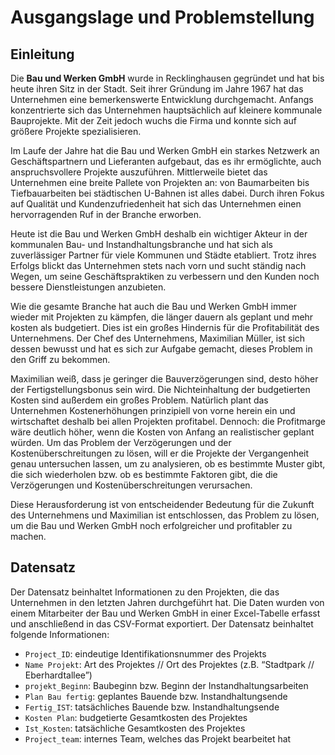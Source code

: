 # Ausgangslage und Problemstellung

## Einleitung

Die __Bau und Werken GmbH__ wurde in Recklinghausen gegründet und hat bis heute ihren Sitz in der Stadt. Seit ihrer Gründung im Jahre 1967 hat das Unternehmen eine bemerkenswerte Entwicklung durchgemacht. Anfangs konzentrierte sich das Unternehmen hauptsächlich auf kleinere kommunale Bauprojekte. Mit der Zeit jedoch wuchs die Firma und konnte sich auf größere Projekte spezialisieren.

Im Laufe der Jahre hat die Bau und Werken GmbH ein starkes Netzwerk an Geschäftspartnern und Lieferanten aufgebaut, das es ihr ermöglichte, auch anspruchsvollere Projekte auszuführen. Mittlerweile bietet das Unternehmen eine breite Pallete von Projekten an: von Baumarbeiten bis Tiefbauarbeiten bei städtischen U-Bahnen ist alles dabei.  Durch ihren Fokus auf Qualität und Kundenzufriedenheit hat sich das Unternehmen einen hervorragenden Ruf in der Branche erworben.

Heute ist die Bau und Werken GmbH deshalb ein wichtiger Akteur in der kommunalen Bau- und Instandhaltungsbranche und hat sich als zuverlässiger Partner für viele Kommunen und Städte etabliert. Trotz ihres Erfolgs blickt das Unternehmen stets nach vorn und sucht ständig nach Wegen, um seine Geschäftspraktiken zu verbessern und den Kunden noch bessere Dienstleistungen anzubieten.

Wie die gesamte Branche hat auch die Bau und Werken GmbH immer wieder mit Projekten zu kämpfen, die länger dauern als geplant und mehr kosten als budgetiert. Dies ist ein großes Hindernis für die Profitabilität des Unternehmens. Der Chef des Unternehmens, Maximilian Müller, ist sich dessen bewusst und hat es sich zur Aufgabe gemacht, dieses Problem in den Griff zu bekommen.

Maximilian weiß, dass je geringer die Bauverzögerungen sind, desto höher der Fertigstellungsbonus sein wird. Die Nichteinhaltung der budgetierten Kosten sind außerdem ein großes Problem. Natürlich plant das Unternehmen Kostenerhöhungen prinzipiell von vorne herein ein und wirtschaftet deshalb bei allen Projekten profitabel. Dennoch: die Profitmarge wäre deutlich höher, wenn die Kosten von Anfang an realistischer geplant würden. Um das Problem der Verzögerungen und der Kostenüberschreitungen zu lösen, will er die Projekte der Vergangenheit genau untersuchen lassen, um zu analysieren, ob es bestimmte Muster gibt, die sich wiederholen bzw. ob es bestimmte Faktoren gibt, die die Verzögerungen und Kostenüberschreitungen verursachen.

Diese Herausforderung ist von entscheidender Bedeutung für die Zukunft des Unternehmens und Maximilian ist entschlossen, das Problem zu lösen, um die Bau und Werken GmbH noch erfolgreicher und profitabler zu machen.


## Datensatz

Der Datensatz beinhaltet Informationen zu den Projekten, die das Unternehmen in den letzten Jahren durchgeführt hat. Die Daten wurden von einem Mitarbeiter der Bau und Werken GmbH in einer Excel-Tabelle erfasst und anschließend in das CSV-Format exportiert. Der Datensatz beinhaltet folgende Informationen:

- `Project_ID`: eindeutige Identifikationsnummer des Projekts
- `Name Projekt`: Art des Projektes // Ort des Projektes (z.B. "Stadtpark // Eberhardtallee")
- `projekt_Beginn`: Baubeginn bzw. Beginn der Instandhaltungsarbeiten
- `Plan Bau fertig`: geplantes Bauende bzw. Instandhaltungsende
- `Fertig_IST`: tatsächliches Bauende bzw. Instandhaltungsende
- `Kosten Plan`: budgetierte Gesamtkosten des Projektes
- `Ist_Kosten`: tatsächliche Gesamtkosten des Projektes
- `Project_team`: internes Team, welches das Projekt bearbeitet hat

